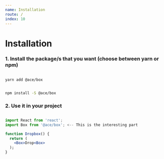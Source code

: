 ```yaml
---
name: Installation
route: /
index: 10
---
```


# Installation

### 1. Install the package/s that you want (choose between yarn or npm)

```bash

yarn add @ace/box

```
```bash

npm install -S @ace/box

```

### 2. Use it in your project


```jsx

import React from 'react';
import Box from '@ace/box'; <-- This is the interesting part

function Dropbox() {
  return (
    <Box>Drop<Box>
  );
}

```
